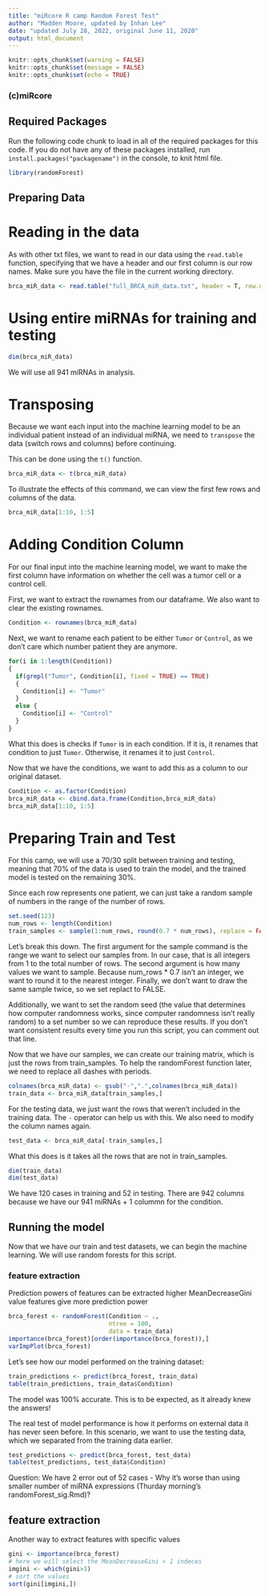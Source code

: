 ---
title: "miRcore R camp Random Forest Test"
author: "Madden Moore, updated by Inhan Lee"
date: "updated July 28, 2022, original June 11, 2020"
output: html_document
---

```{r setup, include=FALSE}
knitr::opts_chunk$set(warning = FALSE)
knitr::opts_chunk$set(message = FALSE)
knitr::opts_chunk$set(echo = TRUE)
```

### (c)miRcore

## Required Packages

Run the following code chunk to load in all of the required packages for this code. If you do not have any of these packages installed, run `install.packages("packagename")` in the console, to knit html file.

```{r}
library(randomForest)
```


## Preparing Data

# Reading in the data

As with other txt files, we want to read in our data using the `read.table` function, specifying that we have a header and our first column is our row names. Make sure you have the file in the current working directory.

```{r}
brca_miR_data <- read.table("full_BRCA_miR_data.txt", header = T, row.names = 1, stringsAsFactors = F)
```

# Using entire miRNAs for training and testing


```{r}
dim(brca_miR_data)
```

We will use all 941 miRNAs in analysis. 

# Transposing

Because we want each input into the machine learning model to be an individual patient instead of an individual miRNA, we need to `transpose` the data (switch rows and columns) before continuing.

This can be done using the `t()` function.

```{r}
brca_miR_data <- t(brca_miR_data)
```

To illustrate the effects of this command, we can view the first few rows and columns of the data.

```{r}
brca_miR_data[1:10, 1:5]
```

# Adding Condition Column

For our final input into the machine learning model, we want to make the first column have information on whether the cell was a tumor cell or a control cell. 

First, we want to extract the rownames from our dataframe. We also want to clear the existing rownames. 

```{r}
Condition <- rownames(brca_miR_data)
```

Next, we want to rename each patient to be either `Tumor` or `Control`, as we don't care which number patient they are anymore.

```{r}
for(i in 1:length(Condition))
{
  if(grepl("Tumor", Condition[i], fixed = TRUE) == TRUE)
  {
    Condition[i] <- "Tumor"
  }
  else {
    Condition[i] <- "Control"
  }
}
```

What this does is checks if `Tumor` is in each condition. If it is, it renames that condition to just `Tumor`. Otherwise, it renames it to just `Control`. 

Now that we have the conditions, we want to add this as a column to our original dataset.

```{r}
Condition <- as.factor(Condition)
brca_miR_data <- cbind.data.frame(Condition,brca_miR_data)
brca_miR_data[1:10, 1:5]
```


# Preparing Train and Test

For this camp, we will use a 70/30 split between training and testing, meaning that 70% of the data is used to train the model, and the trained model is tested on the remaining 30%.

Since each row represents one patient, we can just take a random sample of numbers in the range of the number of rows.

```{r}
set.seed(123)
num_rows <- length(Condition)
train_samples <- sample(1:num_rows, round(0.7 * num_rows), replace = FALSE)
```

Let's break this down. The first argument for the sample command is the range we want to select our samples from. In our case, that is all integers from 1 to the total number of rows. The second argument is how many values we want to sample. Because num_rows * 0.7 isn't an integer, we want to round it to the nearest integer. Finally, we don't want to draw the same sample twice, so we set replact to FALSE.

Additionally, we want to set the random seed (the value that determines how computer randomness works, since computer randomness isn't really random) to a set number so we can reproduce these results. If you don't want consistent results every time you run this script, you can comment out that line.

Now that we have our samples, we can create our training matrix, which is just the rows from train_samples. To help the randomForest function later, we need to replace all dashes with periods.

```{r}
colnames(brca_miR_data) <- gsub("-",".",colnames(brca_miR_data))
train_data <- brca_miR_data[train_samples,]
```

For the testing data, we just want the rows that weren't included in the training data. The `-` operator can help us with this. We also need to modify the column names again.

```{r}
test_data <- brca_miR_data[-train_samples,]
```

What this does is it takes all the rows that are not in train_samples.

```{r}
dim(train_data)
dim(test_data)
```

We have 120 cases in training and 52 in testing. There are 942 columns because we have our 941 miRNAs + 1 colummn for the condition.

## Running the model

Now that we have our train and test datasets, we can begin the machine learning. We will use random forests for this script.

### feature extraction
Prediction powers of features can be extracted
higher MeanDecreaseGini value features give more prediction power

```{r}
brca_forest <- randomForest(Condition ~ .,
                            ntree = 100,
                            data = train_data)
importance(brca_forest)[order(importance(brca_forest)),]
varImpPlot(brca_forest)
```

Let's see how our model performed on the training dataset:

```{r}
train_predictions <- predict(brca_forest, train_data)
table(train_predictions, train_data$Condition)
```
The model was 100% accurate. This is to be expected, as it already knew the answers!

The real test of model performance is how it performs on external data it has never seen before. In this scenario, we want to use the testing data, which we separated from the training data earlier.

```{r}
test_predictions <- predict(brca_forest, test_data)
table(test_predictions, test_data$Condition)
```

Question: We have 2 error out of 52 cases - Why it's worse than using smaller number of miRNA expressions (Thurday morning's randomForest_sig.Rmd)?


## feature extraction
Another way to extract features with specific values

```{r}
gini <- importance(brca_forest)
# here we will select the MeanDecreaseGini > 1 indeces
imgini <- which(gini>1)
# sort the values
sort(gini[imgini,])
```

